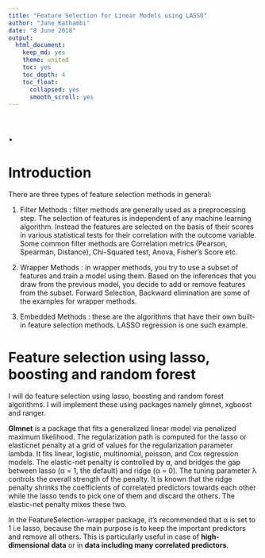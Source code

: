 ```yaml
---
title: "Feature Selection for Linear Models using LASSO"
author: "Jane Kathambi"
date: "8 June 2018"
output: 
  html_document:
    keep_md: yes
    theme: united
    toc: yes
    toc_depth: 4
    toc_float:
      collapsed: yes
      smooth_scroll: yes
---
```


# .

# Introduction
There are three types of feature selection methods in general:

1. Filter Methods : filter methods are generally used as a preprocessing step. The selection of features is independent of any machine learning algorithm. Instead the features are selected on the basis of their scores in various statistical tests for their correlation with the outcome variable. Some common filter methods are Correlation metrics (Pearson, Spearman, Distance), Chi-Squared test, Anova, Fisher's Score etc.

2. Wrapper Methods : in wrapper methods, you try to use a subset of features and train a model using them. Based on the inferences that you draw from the previous model, you decide to add or remove features from the subset. Forward Selection, Backward elimination are some of the examples for wrapper methods.

3. Embedded Methods : these are the algorithms that have their own built-in feature selection methods. LASSO regression is one such example.

# Feature selection using lasso, boosting and random forest
I will do feature selection using lasso, boosting and random forest algorithms. I will implement these using packages namely glmnet, xgboost and ranger.

**Glmnet** is a package that fits a generalized linear model via penalized maximum likelihood. The regularization path is computed for the lasso or elasticnet penalty at a grid of values for the regularization parameter lambda. It fits linear, logistic, multinomial, poisson, and Cox regression models. The elastic-net penalty is controlled by α, and bridges the gap between lasso (α = 1, the default) and ridge (α = 0). The tuning parameter λ controls the overall strength of the penalty. It is known that the ridge penalty shrinks the coefficients of correlated predictors towards each other while the lasso tends to pick one of them and discard the others. The elastic-net penalty mixes these two.

In the FeatureSelection-wrapper package, it’s recommended that α is set to 1 i.e lasso, because the main purpose is to keep the important predictors and remove all others. This is particularly useful in case of **high-dimensional data** or in **data including many correlated predictors**. 